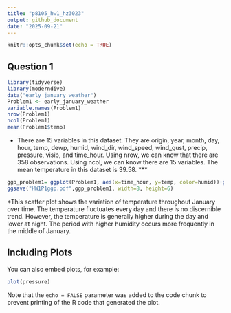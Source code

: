 ```yaml
---
title: "p8105_hw1_hz3023"
output: github_document
date: "2025-09-21"
---
```


```r
knitr::opts_chunk$set(echo = TRUE)
```

## Question 1
```r
library(tidyverse)
library(moderndive)
data("early_january_weather")
Problem1 <- early_january_weather
variable.names(Problem1)
nrow(Problem1)
ncol(Problem1)
mean(Problem1$temp)

```
* There are 15 variables in this dataset. They are origin, year, month, day, hour, temp, dewp, humid, wind_dir, wind_speed, wind_gust, precip, pressure, visib, and time_hour. 
Using nrow, we can know that there are 358 observations. Using ncol, we can know there are 15 variables.
The mean temperature in this dataset is 39.58.
***
```r
ggp_problem1= ggplot(Problem1, aes(x=time_hour, y=temp, color=humid))+geom_point()
ggsave("HW1P1ggp.pdf",ggp_problem1, width=8, height=6)
```

*This scatter plot shows the variation of temperature throughout January over time. The temperature fluctuates every day and there is no discernible trend. However, the temperature is generally higher during the day and lower at night. The period with higher humidity occurs more frequently in the middle of January.

## Including Plots

You can also embed plots, for example:

```r
plot(pressure)
```

Note that the `echo = FALSE` parameter was added to the code chunk to prevent printing of the R code that generated the plot.
